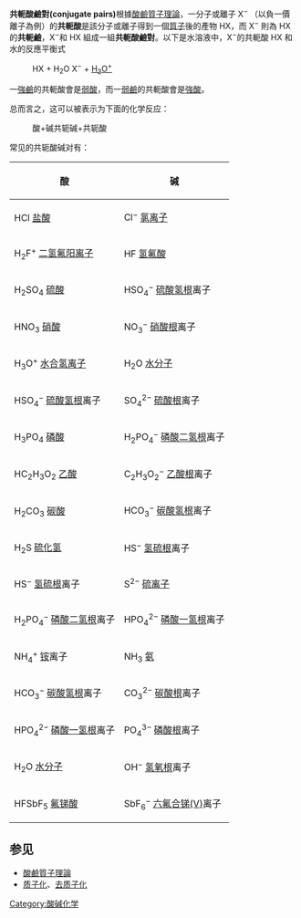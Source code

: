 {{酸鹼}}

'''共軛酸鹼對(conjugate pairs)'''根據[[酸鹼質子理論|酸鹼質子理論]]，一分子或離子 X<sup>−</sup> （以負一價離子為例）的'''共軛酸'''是該分子或離子得到一個[[質子|質子]]後的產物 HX，而 X<sup>−</sup> 則為 HX 的'''共軛鹼'''，X<sup>−</sup>和 HX 組成一組'''共軛酸鹼對'''。以下是水溶液中，X<sup>−</sup>的共軛酸 HX 和水的反應平衡式

:HX + H<sub>2</sub>O {{eqm}} X<sup>−</sup> + [[H3O+|H<sub>3</sub>O<sup>+</sup>]]

一[[強鹼|強鹼]]的共軛酸會是[[弱酸|弱酸]]，而一[[弱鹼|弱鹼]]的共軛酸會是[[強酸|強酸]]。

总而言之，这可以被表示为下面的化学反应：

:酸+碱{{eqm}}共轭碱+共轭酸
 {{multiple image|left|
 | width = 100
 | footer = 约翰内斯·布朗斯特(左)，和馬丁·劳里(右)。
 | image1 = Johannes Brønsted.jpg
 | image2 =Thomas Martin Lowry2.jpg
 }}

常见的共轭酸碱对有：

{| cellpadding="5" width="60%" align="center"
|-
! 酸
! 碱
|-
| HCl [[盐酸|盐酸]]
| Cl<sup>−</sup> [[氯离子|氯离子]]
|-
| H<sub>2</sub>F<sup>+</sup> [[二氢氟阳离子|二氢氟阳离子]]
| HF [[氢氟酸|氢氟酸]]
|-
| H<sub>2</sub>SO<sub>4</sub> [[硫酸|硫酸]]
| HSO<sub>4</sub><sup>−</sup> [[硫酸氢根|硫酸氢根]]离子
|-
| HNO<sub>3</sub> [[硝酸|硝酸]]
| NO<sub>3</sub><sup>−</sup> [[硝酸根|硝酸根]]离子
|-
| H<sub>3</sub>O<sup>+</sup> [[水合氢离子|水合氢离子]]
| H<sub>2</sub>O [[水分子|水分子]]
|-
| HSO<sub>4</sub><sup>−</sup> [[硫酸氢根|硫酸氢根]]离子
| SO<sub>4</sub><sup>2−</sup> [[硫酸根|硫酸根]]离子
|-
| H<sub>3</sub>PO<sub>4</sub> [[磷酸|磷酸]]
| H<sub>2</sub>PO<sub>4</sub><sup>−</sup> [[磷酸二氢根|磷酸二氢根]]离子
|-
| HC<sub>2</sub>H<sub>3</sub>O<sub>2</sub> [[乙酸|乙酸]]
| C<sub>2</sub>H<sub>3</sub>O<sub>2</sub><sup>−</sup> [[乙酸根|乙酸根]]离子
|-
| H<sub>2</sub>CO<sub>3</sub> [[碳酸|碳酸]]
| HCO<sub>3</sub><sup>−</sup> [[碳酸氢根|碳酸氢根]]离子
|-
| H<sub>2</sub>S [[硫化氢|硫化氢]]
| HS<sup>−</sup> [[氢硫根|氢硫根]]离子
|-
| HS<sup>−</sup> [[氢硫根|氢硫根]]离子
| S<sup>2−</sup> [[硫离子|硫离子]]
|-
| H<sub>2</sub>PO<sub>4</sub><sup>−</sup> [[磷酸二氢根|磷酸二氢根]]离子
| HPO<sub>4</sub><sup>2−</sup> [[磷酸一氢根|磷酸一氢根]]离子
|-
| NH<sub>4</sub><sup>+</sup> [[铵|铵]]离子
| NH<sub>3</sub> [[氨|氨]]
|-
| HCO<sub>3</sub><sup>−</sup> [[碳酸氢根|碳酸氢根]]离子
| CO<sub>3</sub><sup>2−</sup> [[碳酸根|碳酸根]]离子
|-
| HPO<sub>4</sub><sup>2−</sup> [[磷酸一氢根|磷酸一氢根]]离子
| PO<sub>4</sub><sup>3−</sup> [[磷酸根|磷酸根]]离子
|-
| H<sub>2</sub>O [[水分子|水分子]]
| OH<sup>−</sup> [[氢氧根|氢氧根]]离子
|-
| HFSbF<sub>5</sub> [[氟锑酸|氟锑酸]]
| SbF<sub>6</sub><sup>−</sup> [[五氟化锑|六氟合锑(V)]]离子
|}

== 参见 ==
*[[酸鹼質子理論|酸鹼質子理論]]
*[[质子化|质子化]]、[[去质子化|去质子化]]

[[Category:酸碱化学|Category:酸碱化学]]